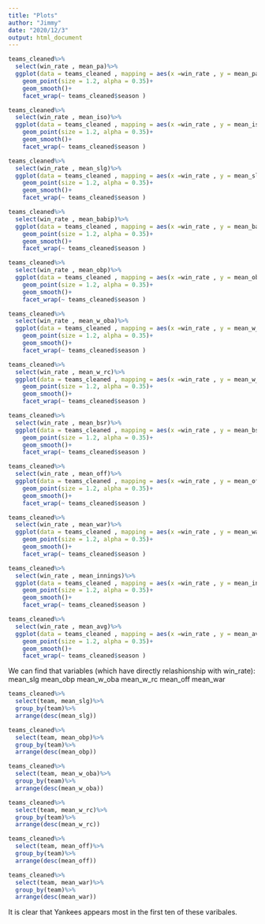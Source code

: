```yaml
---
title: "Plots"
author: "Jimmy"
date: "2020/12/3"
output: html_document
---
```



```r

teams_cleaned%>%
  select(win_rate , mean_pa)%>%
  ggplot(data = teams_cleaned , mapping = aes(x =win_rate , y = mean_pa))+
    geom_point(size = 1.2, alpha = 0.35)+
    geom_smooth()+
    facet_wrap(~ teams_cleaned$season )
```

```r
teams_cleaned%>%
  select(win_rate , mean_iso)%>%
  ggplot(data = teams_cleaned , mapping = aes(x =win_rate , y = mean_iso))+
    geom_point(size = 1.2, alpha = 0.35)+
    geom_smooth()+
    facet_wrap(~ teams_cleaned$season )

```




```r
teams_cleaned%>%
  select(win_rate , mean_slg)%>%
  ggplot(data = teams_cleaned , mapping = aes(x =win_rate , y = mean_slg))+
    geom_point(size = 1.2, alpha = 0.35)+
    geom_smooth()+
    facet_wrap(~ teams_cleaned$season )
```


```r
teams_cleaned%>%
  select(win_rate , mean_babip)%>%
  ggplot(data = teams_cleaned , mapping = aes(x =win_rate , y = mean_babip))+
    geom_point(size = 1.2, alpha = 0.35)+
    geom_smooth()+
    facet_wrap(~ teams_cleaned$season )

```


```r
teams_cleaned%>%
  select(win_rate , mean_obp)%>%
  ggplot(data = teams_cleaned , mapping = aes(x =win_rate , y = mean_obp))+
    geom_point(size = 1.2, alpha = 0.35)+
    geom_smooth()+
    facet_wrap(~ teams_cleaned$season )

```


```r
teams_cleaned%>%
  select(win_rate , mean_w_oba)%>%
  ggplot(data = teams_cleaned , mapping = aes(x =win_rate , y = mean_w_oba))+
    geom_point(size = 1.2, alpha = 0.35)+
    geom_smooth()+
    facet_wrap(~ teams_cleaned$season )

```


```r
teams_cleaned%>%
  select(win_rate , mean_w_rc)%>%
  ggplot(data = teams_cleaned , mapping = aes(x =win_rate , y = mean_w_rc))+
    geom_point(size = 1.2, alpha = 0.35)+
    geom_smooth()+
    facet_wrap(~ teams_cleaned$season )

```

```r
teams_cleaned%>%
  select(win_rate , mean_bsr)%>%
  ggplot(data = teams_cleaned , mapping = aes(x =win_rate , y = mean_bsr))+
    geom_point(size = 1.2, alpha = 0.35)+
    geom_smooth()+
    facet_wrap(~ teams_cleaned$season )

```

```r
teams_cleaned%>%
  select(win_rate , mean_off)%>%
  ggplot(data = teams_cleaned , mapping = aes(x =win_rate , y = mean_off))+
    geom_point(size = 1.2, alpha = 0.35)+
    geom_smooth()+
    facet_wrap(~ teams_cleaned$season )

```

```r
teams_cleaned%>%
  select(win_rate , mean_war)%>%
  ggplot(data = teams_cleaned , mapping = aes(x =win_rate , y = mean_war))+
    geom_point(size = 1.2, alpha = 0.35)+
    geom_smooth()+
    facet_wrap(~ teams_cleaned$season )

```

```r
teams_cleaned%>%
  select(win_rate , mean_innings)%>%
  ggplot(data = teams_cleaned , mapping = aes(x =win_rate , y = mean_innings))+
    geom_point(size = 1.2, alpha = 0.35)+
    geom_smooth()+
    facet_wrap(~ teams_cleaned$season )

```



```r
teams_cleaned%>%
  select(win_rate , mean_avg)%>%
  ggplot(data = teams_cleaned , mapping = aes(x =win_rate , y = mean_avg))+
    geom_point(size = 1.2, alpha = 0.35)+
    geom_smooth()+
    facet_wrap(~ teams_cleaned$season )

```




We can find that variables
(which have directly relashionship with win_rate):
                         mean_slg
                         mean_obp
                         mean_w_oba
                         mean_w_rc
                         mean_off
                         mean_war
                         
                         
                         
```r
teams_cleaned%>%
  select(team, mean_slg)%>%
  group_by(team)%>%
  arrange(desc(mean_slg))

```
                         
                         
```r
teams_cleaned%>%
  select(team, mean_obp)%>%
  group_by(team)%>%
  arrange(desc(mean_obp))

```                         
                         
```r
teams_cleaned%>%
  select(team, mean_w_oba)%>%
  group_by(team)%>%
  arrange(desc(mean_w_oba))

```


```r
teams_cleaned%>%
  select(team, mean_w_rc)%>%
  group_by(team)%>%
  arrange(desc(mean_w_rc))

```


```r
teams_cleaned%>%
  select(team, mean_off)%>%
  group_by(team)%>%
  arrange(desc(mean_off))

```


```r
teams_cleaned%>%
  select(team, mean_war)%>%
  group_by(team)%>%
  arrange(desc(mean_war))

```


It is clear that Yankees appears most in the first ten of these varibales.







